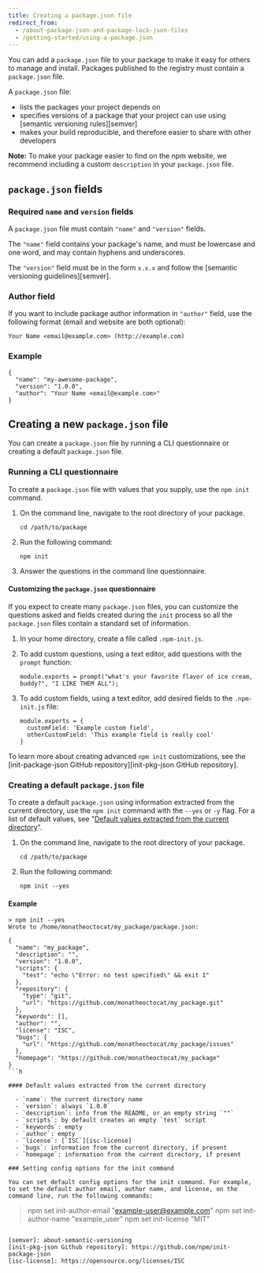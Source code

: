 ```yaml
---
title: Creating a package.json file
redirect_from:
  - /about-package-json-and-package-lock-json-files
  - /getting-started/using-a-package.json
---
```


You can add a `package.json` file to your package to make it easy for others to manage and install. Packages published to the registry must contain a `package.json` file.

A `package.json` file:

* lists the packages your project depends on
* specifies versions of a package that your project
can use using [semantic versioning rules][semver]
* makes your build reproducible, and therefore easier
to share with other developers

<Note>

**Note:** To make your package easier to find on the npm website, we recommend including a custom `description` in your `package.json` file.

</Note>

## `package.json` fields

### Required `name` and `version` fields

A `package.json` file must contain `"name"` and `"version"` fields.

The `"name"` field contains your package's name, and must be lowercase and one word, and may contain hyphens and underscores.

The `"version"` field must be in the form `x.x.x` and follow the [semantic versioning guidelines][semver].

### Author field

If you want to include package author information in `"author"` field, use the following format (email and website are both optional):

```
Your Name <email@example.com> (http://example.com)
```

### Example

```
{
  "name": "my-awesome-package",
  "version": "1.0.0",
  "author": "Your Name <email@example.com>"
}
```

## Creating a new `package.json` file

You can create a `package.json` file by running a CLI questionnaire or  creating a default `package.json` file.

### Running a CLI questionnaire

To create a `package.json` file with values that you supply, use the `npm init` command.

1. On the command line, navigate to the root directory of your package.

   ```
   cd /path/to/package
   ```

2. Run the following command:

   ```
   npm init
   ```

3. Answer the questions in the command line questionnaire.

#### Customizing the `package.json` questionnaire

If you expect to create many `package.json` files, you can customize the questions asked and fields created during the `init` process so all the `package.json` files contain a standard set of information.


1. In your home directory, create a file called `.npm-init.js`.

2. To add custom questions, using a text editor, add questions with the `prompt` function:

   ```
   module.exports = prompt("what's your favorite flavor of ice cream, buddy?", "I LIKE THEM ALL");
   ```

3. To add custom fields, using a text editor, add desired fields to the `.npm-init.js` file:

   ```
   module.exports = {
     customField: 'Example custom field',
     otherCustomField: 'This example field is really cool'
   }
   ```

To learn more about creating advanced `npm init` customizations, see the [init-package-json GitHub repository][init-pkg-json GitHub repository].

### Creating a default `package.json` file

To create a default `package.json` using information extracted from the current directory, use the `npm init` command with the `--yes`
or `-y` flag. For a list of default values, see "[Default values extracted from the current directory](#default-values-extracted-from-the-current-directory)".

1. On the command line, navigate to the root directory of your package.

   ```
   cd /path/to/package
   ```

2. Run the following command:

   ```
   npm init --yes
   ```

#### Example

```
> npm init --yes
Wrote to /home/monatheoctocat/my_package/package.json:

{
  "name": "my_package",
  "description": "",
  "version": "1.0.0",
  "scripts": {
    "test": "echo \"Error: no test specified\" && exit 1"
  },
  "repository": {
    "type": "git",
    "url": "https://github.com/monatheoctocat/my_package.git"
  },
  "keywords": [],
  "author": "",
  "license": "ISC",
  "bugs": {
    "url": "https://github.com/monatheoctocat/my_package/issues"
  },
  "homepage": "https://github.com/monatheoctocat/my_package"
}
```h

#### Default values extracted from the current directory

  - `name`: the current directory name
  - `version`: always `1.0.0`
  - `description`: info from the README, or an empty string `""`
  - `scripts`: by default creates an empty `test` script
  - `keywords`: empty
  - `author`: empty
  - `license`: [`ISC`][isc-license]
  - `bugs`: information from the current directory, if present
  - `homepage`: information from the current directory, if present

### Setting config options for the init command

You can set default config options for the init command. For example, to set the default author email, author name, and license, on the command line, run the following commands:

```
> npm set init-author-email "example-user@example.com"
> npm set init-author-name "example_user"
> npm set init-license "MIT"
```

[semver]: about-semantic-versioning
[init-pkg-json Github repository]: https://github.com/npm/init-package-json
[isc-license]: https://opensource.org/licenses/ISC
